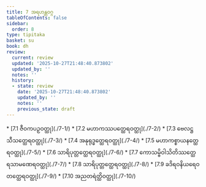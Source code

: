```yaml
---
title: 7 အရဟန္တဝဂ္ဂ
tableOfContents: false
sidebar:
  order: 8
type: tipitaka
basket: su
book: dh
review:
  current: review
  updated: '2025-10-27T21:48:40.873802'
  updated_by: ''
  notes: ''
  history:
  - state: review
    date: '2025-10-27T21:48:40.873802'
    updated_by: ''
    notes: ''
    previous_state: draft
---
```



<ReviewStatus review={frontmatter.review} showDetails={true} />

<HypothesisAnnotation frontmatter={frontmatter} />

<DynamicBreadcrumb />



<TableOfContents book="dh" section="7">
* [7.1 ဇီဝကပဉှဝတ္ထု](./7-1/)
* [7.2 မဟာကဿပတ္ထေရဝတ္ထု](./7-2/)
* [7.3 ဗေလဋ္ဌသီသတ္ထေရဝတ္ထု](./7-3/)
* [7.4 အနုရုဒ္ဓတ္ထေရဝတ္ထု](./7-4/)
* [7.5 မဟာကစ္စာယနတ္ထေရဝတ္ထု](./7-5/)
* [7.6 သာရိပုတ္တတ္ထေရဝတ္ထု](./7-6/)
* [7.7 ကောသမ္ဗိဝါသိတိဿတ္ထေရသာမဏေရဝတ္ထု](./7-7/)
* [7.8 သာရိပုတ္တတ္ထေရဝတ္ထု](./7-8/)
* [7.9 ခဒိရဝနိယရေဝတတ္ထေရဝတ္ထု](./7-9/)
* [7.10 အညတရဲတ္ထိဝတ္ထု](./7-10/)
</TableOfContents>